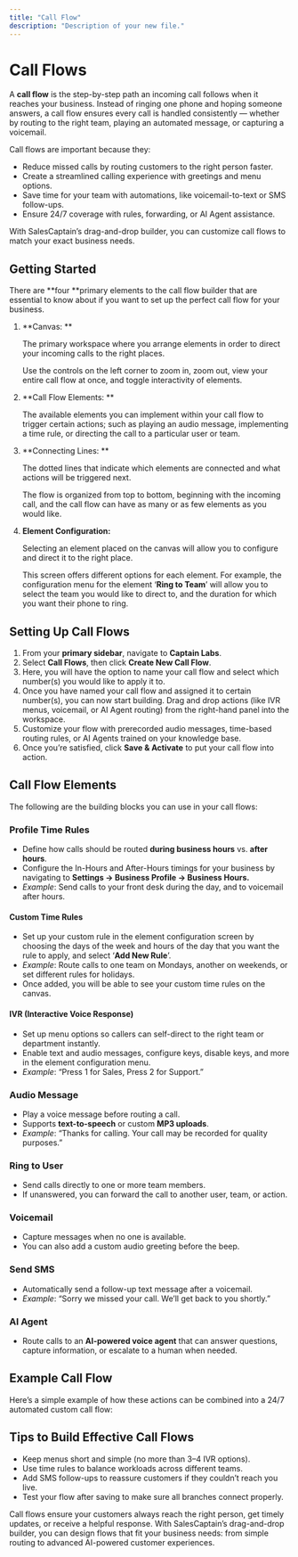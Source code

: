 ```yaml
---
title: "Call Flow"
description: "Description of your new file."
---
```


# Call Flows

A **call flow** is the step-by-step path an incoming call follows when it reaches your business. Instead of ringing one phone and hoping someone answers, a call flow ensures every call is handled consistently — whether by routing to the right team, playing an automated message, or capturing a voicemail.

Call flows are important because they:

- Reduce missed calls by routing customers to the right person faster.
- Create a streamlined calling experience with greetings and menu options.
- Save time for your team with automations, like voicemail-to-text or SMS follow-ups.
- Ensure 24/7 coverage with rules, forwarding, or AI Agent assistance.

With SalesCaptain’s drag-and-drop builder, you can customize call flows to match your exact business needs.

## Getting Started

There are **four **primary elements to the call flow builder that are essential to know about if you want to set up the perfect call flow for your business.

1. **Canvas: **

   The primary workspace where you arrange elements in order to direct your incoming calls to the right places. 

   Use the controls on the left corner to zoom in, zoom out, view your entire call flow at once, and toggle interactivity of elements.
2. **Call Flow Elements: **

   The available elements you can implement within your call flow to trigger certain actions; such as playing an audio message, implementing a time rule, or directing the call to a particular user or team.
3. **Connecting Lines: **

   The dotted lines that indicate which elements are connected and what actions will be triggered next.

   The flow is organized from top to bottom, beginning with the incoming call, and the call flow can have as many or as few elements as you would like. 
4. **Element Configuration:**

   Selecting an element placed on the canvas will allow you to configure and direct it to the right place.

   This screen offers different options for each element. For example, the configuration menu for the element ‘**Ring to Team**’ will allow you to select the team you would like to direct to, and the duration for which you want their phone to ring. 

## Setting Up Call Flows

1. From your **primary sidebar**, navigate to **Captain Labs**.
2. Select **Call Flows**, then click **Create New Call Flow**.
3. Here, you will have the option to name your call flow and select which number(s) you would like to apply it to.
4. Once you have named your call flow and assigned it to certain number(s), you can now start building. Drag and drop actions (like IVR menus, voicemail, or AI Agent routing) from the right-hand panel into the workspace.
5. Customize your flow with prerecorded audio messages, time-based routing rules, or AI Agents trained on your knowledge base.
6. Once you’re satisfied, click **Save & Activate** to put your call flow into action.

## Call Flow Elements

The following are the building blocks you can use in your call flows:

### Profile Time Rules

- Define how calls should be routed **during business hours** vs. **after hours**.
- Configure the In-Hours and After-Hours timings for your business by navigating to **Settings -\> Business Profile -\> Business Hours.**
- _Example_: Send calls to your front desk during the day, and to voicemail after hours.

#### Custom Time Rules

- Set up your custom rule in the element configuration screen by choosing the days of the week and hours of the day that you want the rule to apply, and select ‘**Add New Rule**’.
- _Example_: Route calls to one team on Mondays, another on weekends, or set different rules for holidays.
- Once added, you will be able to see your custom time rules on the canvas.

#### IVR (Interactive Voice Response)

- Set up menu options so callers can self-direct to the right team or department instantly.
- Enable text and audio messages, configure keys, disable keys, and more in the element configuration menu. 
- _Example_: “Press 1 for Sales, Press 2 for Support.”

### Audio Message

- Play a voice message before routing a call.
- Supports **text-to-speech** or custom **MP3 uploads**.
- _Example_: “Thanks for calling. Your call may be recorded for quality purposes.”

### Ring to User

- Send calls directly to one or more team members.
- If unanswered, you can forward the call to another user, team, or action.

### Voicemail

- Capture messages when no one is available.
- You can also add a custom audio greeting before the beep.

### Send SMS

- Automatically send a follow-up text message after a voicemail.
- _Example_: “Sorry we missed your call. We’ll get back to you shortly.”

### AI Agent

- Route calls to an **AI-powered voice agent** that can answer questions, capture information, or escalate to a human when needed.

## Example Call Flow

Here’s a simple example of how these actions can be combined into a 24/7 automated custom call flow:

## Tips to Build Effective Call Flows

- Keep menus short and simple (no more than 3–4 IVR options).
- Use time rules to balance workloads across different teams.
- Add SMS follow-ups to reassure customers if they couldn’t reach you live.
- Test your flow after saving to make sure all branches connect properly.

Call flows ensure your customers always reach the right person, get timely updates, or receive a helpful response. With SalesCaptain’s drag-and-drop builder, you can design flows that fit your business needs: from simple routing to advanced AI-powered customer experiences.